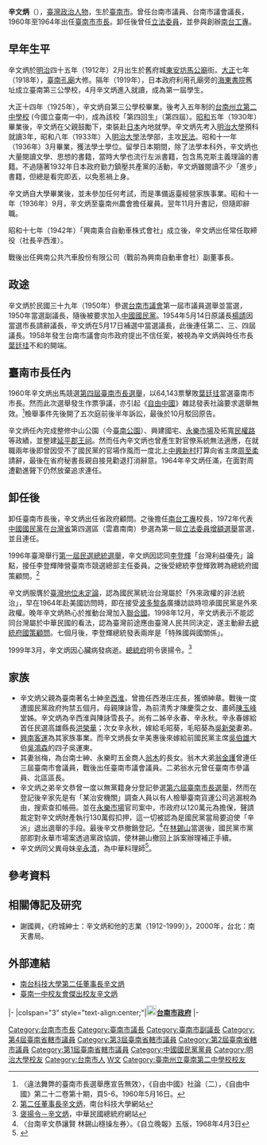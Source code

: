 {{noteTA
|1=zh-hans:庄; zh-hant:庄;
}}
{{Infobox Officeholder
| name = 辛文炳
| image = 19600129辛文炳.jpg
| imagesize =
| office1 =  {{TAI-1978}}第4任[[臺南市市長|市長]]
| predecessor1   = [[葉廷珪_(台南)|葉廷珪]]
| successor1     = [[葉廷珪_(台南)|葉廷珪]]
| term_start1   = 1960年6月2日
| term_end1     = 1964年6月2日
| order2 = {{flagicon image|Flag of Tainan City (1978-2010).svg}}[[臺南市_(省轄市)|臺南市]]議會[[臺南市議會|議長]]
| term_start2 = 1954年5月17日
| term_end2 = 1960年6月2日
| predecessor2 = [[楊請|楊請]]
| successor2 = [[王朝榮|王朝榮]]
| sex = 男
| birth_date = 1912年2月1日
| birth_place = {{TWN-JPN}}[[臺南廳|臺南廳]]
| death_date = {{death date and age|1999|3|20|1912|2|1}}
| death_place = {{TWN}}
| death_cause = [[心臟衰竭|心臟衰竭]]
| spouse = 翁梅
| nationality = {{JPN-EMP}}（1912年－1945年）<br> {{ROC}}（1945年－1999年）
| party = {{Kmt}}
| parents = 
| relatives = 
| children = 
| profession = 
| website = 
| 學歷     =日本明治大學畢業
| blank1   = 經歷 
| data1    =
*臺南市議會（第二屆）議員<br><span style="color: blue;">（1953年－1955年）</span>
*臺南市議會（第三屆）議員<br><span style="color: blue;">（1955年－1958年）</span>
*臺南市議會（第四屆）議員<br><span style="color: blue;">（1958年－1960年）</span>
*[[File:Flag_of_Tainan_City_(1978-2010).svg|25px]]臺南市（省轄市）第4屆市長<br><span style="color: blue;">（1960年6月2日－1964年6月2日）</span>
*南台工專校長
*台灣省政府顧問
*第一屆第一次增額立法委員<br><span style="color: blue;">（1973年－1976年）</span>
*第一屆第二次增額立法委員<br><span style="color: blue;">（1976年－1981年）</span>
}}

'''辛文炳'''（{{bd|1912年|2月1日|1999年|3月20日|catIdx=Xin辛}}），[[臺灣|臺灣]][[政治人物|政治人物]]，生於[[臺南市|臺南市]]。曾任台南市議員、台南市議會議長，1960年至1964年出任[[臺南市市長|臺南市市長]]。卸任後曾任[[立法委員|立法委員]]，並參與創辦[[南臺科技大學|南台工專]]。

== 早年生平 ==
辛文炳於[[明治|明治]]四十五年（1912年）2月出生於舊府城[[東安坊|東安坊]][[馬公廟|馬公廟]]街。{{r|府|page=55}}[[大正|大正]]七年（1918年），[[臺南孔廟|臺南孔廟]]大修。隔年（1919年），日本政府利用孔廟旁的[[海東書院|海東書院]]舊址成立臺南第三公學校，4月辛文炳進入就讀，成為第一屆學生。{{r|府|page=63}}

大正十四年（1925年），辛文炳自第三公學校畢業。後考入五年制的[[台南州立第二中學校|台南州立第二中學校]] (今國立臺南一中)，成為該校「第四回生」（第四屆）。{{r|府|page=76}}[[昭和|昭和]]五年（1930年）畢業後，辛文炳在父親鼓勵下，束裝赴[[日本|日本]]內地就學。辛文炳先考入[[明治大學|明治大學]]預科就讀3年，昭和八年（1933年）入[[明治大學|明治大學]]法學部，主攻[[民法|民法]]。昭和十一年（1936年）3月畢業，獲法學士學位。{{r|府|page=78-79}}留學日本期間，除了法學本科外，辛文炳也大量閱讀文學、思想的書籍，當時大學也流行左派書籍，包含馬克斯主義理論的書籍。不過隨著1932年日本政府勤力鎮壓共產黨的活動，辛文炳雖閱讀不少「進步」書籍，但總是看完即丟，以免惹禍上身。{{r|府|page=80}}

辛文炳自大學畢業後，並未參加任何考試，而是準備返臺經營家族事業。{{r|府|page=85}}昭和十一年（1936年）9月，辛文炳至臺南州農會擔任雇員。翌年11月升書記，但隨即辭職。{{r|府|page=87}}

昭和十七年（1942年）「興南乘合自動車株式會社」成立後，辛文炳出任常任取締役（社長辛西淮）。{{r|府|page=92}}

戰後出任興南公共汽車股份有限公司（戰前為興南自動車會社）副董事長。{{r|府|page=105}}

== 政途 ==
辛文炳於民國三十九年（1950年）參選[[台南市議會|台南市議會]]第一屆市議員選舉並當選，1950年當選副議長，隨後被要求加入[[中國國民黨|中國國民黨]]。{{r|府|page=241}}1954年5月14日原議長[[楊請|楊請]]因當選市長請辭議長，辛文炳在5月17日補選中當選議長，此後連任第二、三、四屆議長。1958年發生台南市議會向市政府提出不信任案，被視為辛文炳與時任市長[[葉廷珪_(台南)|葉廷珪]]不和的開端。

== 臺南市長任內 ==
1960年辛文炳出馬競選[[1960年中華民國縣市長選舉#臺南市|第四屆臺南市長選舉]]，以64,143票擊敗[[葉廷珪_(台南)|葉廷珪]]當選臺南市市長。然而此次選舉發生作票爭議，亦引起《[[自由中國_(雜誌)|自由中國]]》雜誌發表社論要求選舉無效。<ref>〈違法舞弊的臺南市長選舉應宣告無效〉，《自由中國》社論（二），《自由中國》第二十二卷第十期，頁5-6。1960年5月16日。</ref>檢舉事件先後開了五次庭前後半年訴訟，最後於10月駁回原告。{{r|府|page=147}}

辛文炳任內完成整修中山公園（今[[臺南公園|臺南公園]]）、興建國宅、[[永樂市場_(台南)|永樂市場]]及拓寬[[民權路_(臺南市)|民權路]]等政績，並整建[[延平郡王祠|延平郡王祠]]。然而任內辛文炳也曾產生對官僚系統無法適應，在就職兩年後即曾因受不了國民黨的官場作風而一度北上[[中興新村|中興新村]]打算向省主席[[周至柔|周至柔]]請辭，最後在省府秘書長親自接見勸退打消辭意。{{r|府|page=151}}1964年辛文炳任滿，在面對周遭勸進聲下仍然放棄追求連任。

== 卸任後 ==
卸任臺南市長後，辛文炳出任省政府顧問。之後擔任[[南台工專|南台工專]]校長，1972年代表[[中國國民黨|中國國民黨]]在[[台灣省|台灣省]]第四選區（雲嘉南南）參選為第一屆[[立法委員|立法委員]][[1972年中華民國立法委員選舉|增額選舉]]當選，並且連任。

1996年臺灣舉行[[1996年中華民國總統選舉|第一屆民選總統選舉]]，辛文炳因認同[[李登輝|李登輝]]「台灣利益優先」論點，接任李登輝陣營臺南市競選總部主任委員。之後受總統李登輝敦聘為總統府國策顧問。<ref>[http://secr.stust.edu.tw/tc/node/2ndch 第二任董事長辛文炳]，南台科技大學網站</ref>

辛文炳服膺於[[臺灣地位未定論|臺灣地位未定論]]，認為國民黨統治台灣屬於「外來政權的非法統治」，早在1964年赴美國訪問時，即在接受[[波多黎各|波多黎各]]廣播訪談時坦承國民黨是外來政權。{{r|府|page=246}}晚年辛文炳熱心於推動台灣加入[[聯合國|聯合國]]。{{r|府|page=249}}1998年12月，辛文炳表示不能認同台灣屬於中華民國的看法，認為臺灣前途應由臺灣人民共同決定，遂主動辭去[[總統府國策顧問|總統府國策顧問]]。{{r|府|page=247-248}}七個月後，李登輝總統發表兩岸是「特殊國與國關係」。

1999年3月，辛文炳因心臟病發病逝。[[中華民國總統府|總統府]]明令褒揚令。<ref>[http://www.president.gov.tw/Default.aspx?tabid=131&itemid=6092&rmid=514 褒揚令－辛文炳]，中華民國總統府網站</ref>

== 家族 ==
* 辛文炳父親為臺南著名士紳[[辛西淮|辛西淮]]，曾擔任西港庄庄長，獲頒紳章。戰後一度遭國民黨政府拘禁五個月。{{r|府|page=111}}母親陳詠雪，為前清秀才陳慶霟之女、畫師[[陳玉峰_(彩繪匠師)|陳玉峰]]堂姊。{{r|府|page=41}}辛文炳為辛西淮與陳詠雪長子。尚有二姊辛永春、辛永秋。辛永春嫁給首任民選高雄縣長[[洪榮華|洪榮華]]；次女辛永秋，嫁給毛昭葵，{{r|府|page=43}}毛昭葵為[[吳新榮|吳新榮]]妻弟。
* [[興南客運|興南客運]]為其家族事業。而辛文炳長女辛美惠後來嫁給前國民黨主席[[吳伯雄|吳伯雄]]大伯[[吳鴻森|吳鴻森]]的四子吳運東。
* 其妻翁梅，為台南士紳、永樂町五金商人[[翁木|翁木]]的長女。翁木大弟[[翁金護|翁金護]]曾連任三屆臺南市會議員，戰後出任臺南市議會議員。二弟翁水元曾任臺南市參議員、北區區長。
* 辛文炳之弟辛文恭曾一度以無黨籍身分登記參選[[1968年中華民國縣市長選舉#臺南市|第六屆臺南市長選舉]]，然而在登記後辛家先是有「某治安機關」調查人員以有人檢舉臺南貨運公司逃漏稅為由，搜索查扣帳冊。並在[[永樂市場_(台南)|永樂市場]]官司案中，市政府以120萬元為擔保，聲請裁定對辛文炳財產執行130萬假扣押，這一切被認為是國民黨當局要迫使「辛派」退出選舉的手段。{{r|府|page=189}}最後辛文恭撤銷登記。<ref>〈台南辛文恭讓賢 林錫山穩操左券〉。《自立晚報》五版，1968年4月3日</ref>在[[林錫山_(台南)|林錫山]]當選後，國民黨市黨部即對永華市場案透過黨政協調，使林錫山撤回上訴案辦理補正手續。{{r|府|page=189}}
* 辛文炳同父異母妹[[辛永清|辛永清]]，為中華料理師<ref name="林欣誼">{{Cite news|url=https://tw.news.yahoo.com/%E5%AE%B6%E9%84%89%E8%8F%9C%E6%8F%9A%E5%90%8D%E6%97%A5%E6%9C%AC-%E8%BE%9B%E6%B0%B8%E6%B8%85%E6%B4%BB%E5%87%BA%E8%87%AA%E6%88%91-213000454.html|title=家鄉菜揚名日本 辛永清活出自我|language=zh-tw|publisher=《中國時報》|author=林欣誼|date=2012-12-02|accessdate=2015-06-30}}</ref>。

==參考資料==
{{Reflist|2|refs=
<ref name="府">{{cite book |title=《府城紳士：辛文炳和他的志業（1912-1999）》|author=謝國興|publisher=南天書局 |isbn=957-638-540-7 |date=2000年5月}}</ref>
}}
==相關傳記及研究==
*謝國興，《府城紳士：辛文炳和他的志業（1912-1999）》，2000年，台北：南天書局。　

==外部連結==
*[http://secr.stust.edu.tw/tc/node/2ndch 南台科技大學第二任董事長辛文炳]
*[http://alumni-ntfshs.org.tw/aboutAlumni01.php?CID=3&CID1=6&CID2=8&ID=62 臺南一中校友會傑出校友辛文炳]


{{start box}}
{{s-gov|roc}}
|-
|colspan="3" style="text-align:center;"|'''[[File:Seal_of_Tainan_City_(1978-2014).svg|20px]][[台南市政府|台南市政府]]'''
|-
{{s-before|[[葉廷珪_(臺灣)|葉廷珪]]}}
{{s-title|[[台南市市長|台南市市長]]<br><small>第四屆<br>1960年6月2日－1964年6月2日}}
{{s-after|[[葉廷珪_(臺灣)|葉廷珪]]}}
{{end box}}
{{臺南市市長}}
{{中華民國第一屆第一次增額立法委員}}
{{中華民國第一屆第二次增額立法委員}}
{{DEFAULTSORT:Xin辛}}
[[Category:台南市市長|Category:台南市市長]]
[[Category:臺南市議長|Category:臺南市議長]]
[[Category:臺南市副議長|Category:臺南市副議長]]
[[Category:第4屆臺南省轄市議員|Category:第4屆臺南省轄市議員]]
[[Category:第3屆臺南省轄市議員|Category:第3屆臺南省轄市議員]]
[[Category:第2屆臺南省轄市議員|Category:第2屆臺南省轄市議員]]
[[Category:第1屆臺南省轄市議員|Category:第1屆臺南省轄市議員]]
[[Category:中國國民黨黨員|Category:中國國民黨黨員]]
[[Category:明治大學校友|Category:明治大學校友]]
[[Category:台南市人|Category:台南市人]]
[[Category:辛姓|W文]]
[[Category:臺南州立臺南第二中學校校友|Category:臺南州立臺南第二中學校校友]]
